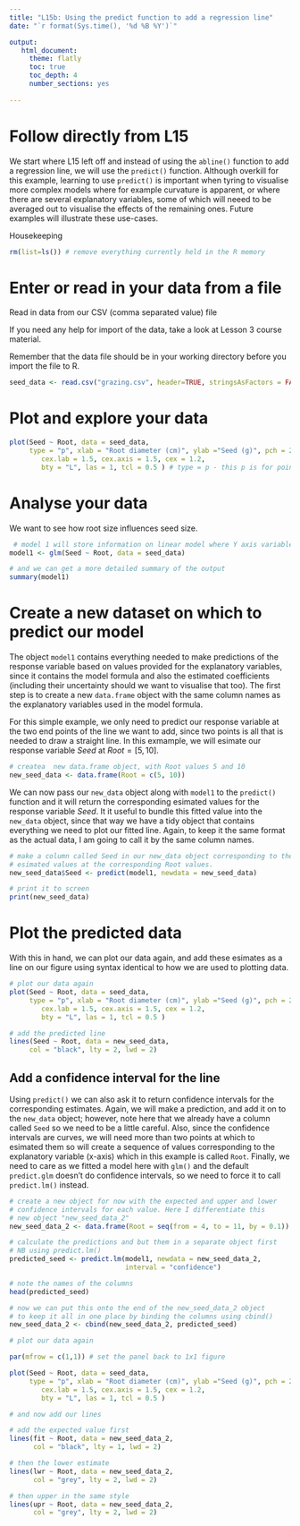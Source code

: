 ```yaml
---
title: "L15b: Using the predict function to add a regression line"
date: "`r format(Sys.time(), '%d %B %Y')`"

output:
   html_document:
     theme: flatly
     toc: true
     toc_depth: 4
     number_sections: yes
     
---
```



# Follow directly from L15

We start where L15 left off and instead of using the `abline()` function to add a regression line, we will use the `predict()` function. Although overkill for this example, learning to use `predict()` is important when tyring to visualise more complex models where for example curvature is apparent, or where there are several explanatory variables, some of which will neeed to be averaged out to visualise the effects of the remaining ones. Future examples will illustrate these use-cases.


Housekeeping

```r
rm(list=ls()) # remove everything currently held in the R memory
```



# Enter or read in your data from a file

Read in data from our CSV (comma separated value) file

If you need any help for import of the data, take a look at Lesson 3 course material.

Remember that the data file should be in your working directory before you import the file to R.


```r

seed_data <- read.csv("grazing.csv", header=TRUE, stringsAsFactors = FALSE)
```



# Plot and explore your data

```r
plot(Seed ~ Root, data = seed_data,
     type = "p", xlab = "Root diameter (cm)", ylab ="Seed (g)", pch = 20 ,
        cex.lab = 1.5, cex.axis = 1.5, cex = 1.2,
        bty = "L", las = 1, tcl = 0.5 ) # type = p - this p is for points
```







# Analyse your data

We want to see how root size influences seed size.

```r

 # model 1 will store information on linear model where Y axis variable is Seed and X axis variable is
model1 <- glm(Seed ~ Root, data = seed_data)

# and we can get a more detailed summary of the output
summary(model1)
```

# Create a new dataset on which to predict our model

The object `model1` contains everything needed to make predictions of the response variable based on values provided for the explanatory variables, since it contains the model formula and also the estimated coefficients (including their uncertainty should we want to visualise that too). The first step is to create a new `data.frame` object with the same column names as the explanatory variables used in the model formula.

For this simple example, we only need to predict our response variable at the two end points of the line we want to add, since two points is all that is needed to draw a straight line. In this exmample, we will esimate our response variable $Seed$ at $Root = [5, 10]$.

```r

# createa  new data.frame object, with Root values 5 and 10
new_seed_data <- data.frame(Root = c(5, 10))

```

We can now pass our `new_data` object along with `model1` to the `predict()` function and it will return the corresponding esimated values for the response variable $Seed$. It it useful to bundle this fitted value into the `new_data` object, since that way we have a tidy object that contains everything we need to plot our fitted line. Again, to keep it the same format as the actual data, I am going to call it by the same column names.

```r

# make a column called Seed in our new_data object corresponding to the 
# esimated values at the corresponding Root values.
new_seed_data$Seed <- predict(model1, newdata = new_seed_data)

# print it to screen
print(new_seed_data)

```

# Plot the predicted data

With this in hand, we can plot our data again, and add these esimates as a line on our figure using syntax identical to how we are used to plotting data.


```r

# plot our data again
plot(Seed ~ Root, data = seed_data,
     type = "p", xlab = "Root diameter (cm)", ylab ="Seed (g)", pch = 20 ,
        cex.lab = 1.5, cex.axis = 1.5, cex = 1.2,
        bty = "L", las = 1, tcl = 0.5 )

# add the predicted line
lines(Seed ~ Root, data = new_seed_data, 
     col = "black", lty = 2, lwd = 2)
```

## Add a confidence interval for the line

Using `predict()` we can also ask it to return confidence intervals for the corresponding estimates. Again, we will make a prediction, and add it on to the `new_data` object; however, note here that we already have a column called `Seed` so we need to be a little careful. Also, since the confidence intervals are curves, we will need more than two points at which to esimated them so will create a sequence of values corresponding to the explanatory variable (x-axis) which in this example is called `Root`. Finally, we need to care as we fitted a model here with `glm()` and the default `predict.glm` doesn't do confidence intervals, so we need to force it to call `predict.lm()` instead.

```r

# create a new object for now with the expected and upper and lower 
# confidence intervals for each value. Here I differentiate this 
# new object "new_seed_data_2"
new_seed_data_2 <- data.frame(Root = seq(from = 4, to = 11, by = 0.1))

# calculate the predictions and but them in a separate object first
# NB using predict.lm()
predicted_seed <- predict.lm(model1, newdata = new_seed_data_2, 
                             interval = "confidence")

# note the names of the columns
head(predicted_seed)

# now we can put this onto the end of the new_seed_data_2 object
# to keep it all in one place by binding the columns using cbind()
new_seed_data_2 <- cbind(new_seed_data_2, predicted_seed)

# plot our data again

par(mfrow = c(1,1)) # set the panel back to 1x1 figure

plot(Seed ~ Root, data = seed_data,
     type = "p", xlab = "Root diameter (cm)", ylab ="Seed (g)", pch = 20 ,
        cex.lab = 1.5, cex.axis = 1.5, cex = 1.2,
        bty = "L", las = 1, tcl = 0.5 )

# and now add our lines

# add the expected value first
lines(fit ~ Root, data = new_seed_data_2,
      col = "black", lty = 1, lwd = 2)

# then the lower estimate
lines(lwr ~ Root, data = new_seed_data_2,
      col = "grey", lty = 2, lwd = 2)

# then upper in the same style
lines(upr ~ Root, data = new_seed_data_2,
      col = "grey", lty = 2, lwd = 2)



```


